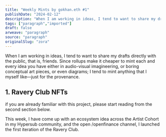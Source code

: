 ```yaml
---
title: "Weekly Mints by gokhan.eth #1"
publishDate: "2024-02-12"
description: "When I am working in ideas, I tend to want to share my drafts directly with the public, that is, friends. Since rollups make it cheaper to mint each ......"
tags: ["paragraph","imported"]
draft: false
arweave: "paragraph"
source: "paragraph"
originalSlug: "zora"
---
```


When I am working in ideas, I tend to want to share my drafts directly with the public, that is, friends. Since rollups make it cheaper to mint each and every idea you have either in audio-visual imagineering, or boring conceptual art pieces, or even diagrams; I tend to mint anything that I myself like—just for the provenance.

## 1. Ravery Club NFTs

if you are already familiar with this project, please start reading from the second section below.

This week, I have come up with an ecosystem idea across the Artist Cohort in my Hypersub community, and the open /openfinance channel, I launched the first iteration of the Ravery Club.
<div class=